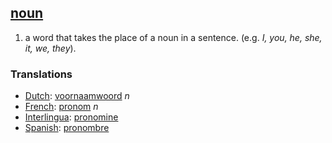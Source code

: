== [[noun]] ==
# a word that takes the place of a noun in a sentence. (e.g. ''I, you, he, she, it, we, they'').

=== Translations ===
*[[Dutch]]: [[voornaamwoord]] ''n''
*[[French]]: [[pronom]] ''n''
*[[Interlingua]]: [[pronomine]]
*[[Spanish]]: [[pronombre]]